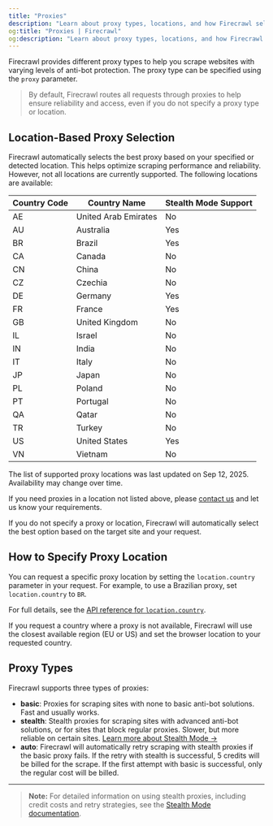 ```yaml
---
title: "Proxies"
description: "Learn about proxy types, locations, and how Firecrawl selects proxies for your requests."
og:title: "Proxies | Firecrawl"
og:description: "Learn about proxy types, locations, and how Firecrawl selects proxies for your requests."
---
```



Firecrawl provides different proxy types to help you scrape websites with varying levels of anti-bot protection. The proxy type can be specified using the `proxy` parameter.

> By default, Firecrawl routes all requests through proxies to help ensure reliability and access, even if you do not specify a proxy type or location.

## Location-Based Proxy Selection

Firecrawl automatically selects the best proxy based on your specified or detected location. This helps optimize scraping performance and reliability. However, not all locations are currently supported. The following locations are available:

| Country Code | Country Name         | Stealth Mode Support |
| ------------ | -------------------- | -------------------- |
| AE           | United Arab Emirates | No                   |
| AU           | Australia            | Yes                  |
| BR           | Brazil               | Yes                  |
| CA           | Canada               | No                   |
| CN           | China                | No                   |
| CZ           | Czechia              | No                   |
| DE           | Germany              | Yes                  |
| FR           | France               | Yes                  |
| GB           | United Kingdom       | No                   |
| IL           | Israel               | No                   |
| IN           | India                | No                   |
| IT           | Italy                | No                   |
| JP           | Japan                | No                   |
| PL           | Poland               | No                   |
| PT           | Portugal             | No                   |
| QA           | Qatar                | No                   |
| TR           | Turkey               | No                   |
| US           | United States        | Yes                  |
| VN           | Vietnam              | No                   |

<Warning>
  The list of supported proxy locations was last updated on Sep 12, 2025.
  Availability may change over time.
</Warning>

If you need proxies in a location not listed above, please [contact us](mailto:help@firecrawl.com) and let us know your requirements.

If you do not specify a proxy or location, Firecrawl will automatically select the best option based on the target site and your request.

## How to Specify Proxy Location

You can request a specific proxy location by setting the `location.country` parameter in your request. For example, to use a Brazilian proxy, set `location.country` to `BR`.

For full details, see the [API reference for `location.country`](https://docs.firecrawl.dev/api-reference/endpoint/scrape#body-location).

<CodeGroup>
  <LocationPython />
  <LocationNode />
  <LocationCURL />
</CodeGroup>

<Info>
  If you request a country where a proxy is not available, Firecrawl will use
  the closest available region (EU or US) and set the browser location to your
  requested country.
</Info>

## Proxy Types

Firecrawl supports three types of proxies:

- **basic**: Proxies for scraping sites with none to basic anti-bot solutions. Fast and usually works.
- **stealth**: Stealth proxies for scraping sites with advanced anti-bot solutions, or for sites that block regular proxies. Slower, but more reliable on certain sites. [Learn more about Stealth Mode →](/features/stealth-mode)
- **auto**: Firecrawl will automatically retry scraping with stealth proxies if the basic proxy fails. If the retry with stealth is successful, 5 credits will be billed for the scrape. If the first attempt with basic is successful, only the regular cost will be billed.

---

> **Note:** For detailed information on using stealth proxies, including credit costs and retry strategies, see the [Stealth Mode documentation](/features/stealth-mode).
